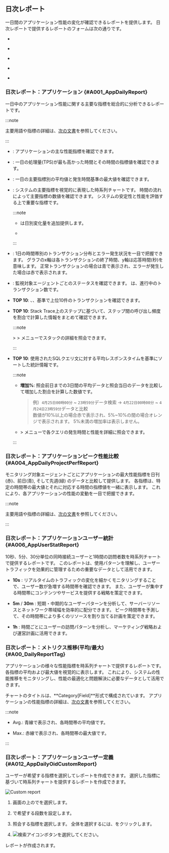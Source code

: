 
## 日次レポート

一日間のアプリケーション性能の変化が確認できるレポートを提供します。 日次レポートで提供するレポートのフォームは次の通りです。

- [<Cmdname sid="A001_AppDailyReport" className="uitext" report/>](#A001_AppDailyReport)

- [<Cmdname sid="A004_AppDailyProjectPerfReport" className="uitext" report/>](#A004_AppDailyProjectPerfReport)

- [<Cmdname sid="A006_AppUserStatReport" className="uitext" report/>](#A006_AppUserStatReport)

- [<Cmdname sid="A00_DailyReportTag" className="uitext" report/>](#A00_DailyReportTag)

- [<Cmdname sid="A012_AppDailyOidCustomReport" className="uitext" report/>](#A012_AppDailyOidCustomReport)

### 日次レポート：アプリケーション {#A001_AppDailyReport}

一日中のアプリケーション性能に関する主要な指標を総合的に分析できるレポートです。

:::note

主要用語や指標の詳細は、[次の文書](#metricdesc)を参照してください。

:::

- <Cmdname sid="overview" className="b600" report />: アプリケーションの主な性能指標を確認できます。

- <Cmdname sid="peaktime_performance_summary" className="b600" report/>: 一日の処理量(TPS)が最も高かった時間とその時間の指標値を確認できます。

- <Cmdname sid="avg_max_by_metrics" className="b600" report/>: 一日の主要指標別の平均値と発生時間基準の最大値を確認できます。

- <Cmdname sid="performance_trend_chart" className="b600" report/>: システムの主要指標を視覚的に表現した時系列チャートです。 時間の流れによって主要指標の数値を確認できます。 システムの安定性と性能を評価する上で重要な指標です。

  :::note

  - <Cmdname sid="A100_AppWeeklyReport" className="b600" report/>は日別変化量を追加提供します。

  - <Csvdownload />

  :::

- <Cmdname sid="daily_hitmap" className="b600" report/>: 1日の時間帯別のトランザクション分布とエラー発生状況を一目で把握できます。 グラフのx軸は各トランザクションの終了時間、y軸は応答時間(秒)を意味します。 正常トランザクションの場合は<span class='ntrs'>青</span>で表示され、エラーが発生した場合は<span class='etrs'>赤</span>で表示されます。

  <ImgLang img='app_daily_report_03.png' desc='' />

- <Cmdname sid="application_summary" className="b600" report/>: 監視対象エージェントごとのステータスを確認できます。 <Cmdname sid="active_cnt" className="b600" report/>は、進行中のトランザクション数です。

- <Cmdname sid="transaction" className="b600" report/> **TOP 10**: <Cmdname sid="txcount" className="b600" report/>、<Cmdname sid="error_cnt" className="b600" report/>、<Cmdname sid="res_time_avg" className="b600" report/>基準で上位10件のトランザクションを確認できます。

- <Cmdname sid="top_stack" className="b600" report/> **TOP 10**: Stack Trace上のステップに基づいて、ステップ間の呼び出し頻度を割合で計算した情報をまとめて確認できます。

  :::note

  <Cmdname sid="side_analysis" className="uitext" /> &gt; <Cmdname sid="side_stack" className="uitext" /> &gt; <Cmdname sid="topstack" className="uitext" />メニューでスタックの詳細を照会できます。

  :::

- <Cmdname sid="sql_res_time" className="b600" report/> **TOP 10**: 使用されたSQLクエリ文に対する平均レスポンスタイムを基準にソートした統計情報です。

  :::note

  - **増加%**: 照会前日までの3日間の平均データと照会当日のデータを比較して増加した割合を計算した数値です。

    > 例）`4月25日00時00分` \~ `23時59分`データ検索 → `4月22日00時00分` \~ `4月24日23時59分`データと比較\
    > 数値が10%以上の場合<span class='ov10'>赤</span>で表示され、5%\~10%の間の場合<span class='ov5ud10'>オレンジ</span>で表示されます。 5%未満の増加率は表示しません。

  - <Cmdname sid="side_statistics" className="uitext" /> &gt; <Cmdname sid="side_statSql" className="uitext" />メニューで各クエリの発生時間と性能を詳細に照会できます。

  :::

### 日次レポート：アプリケーションピーク性能比較 {#A004_AppDailyProjectPerfReport}

モニタリング対象エージェントごとにアプリケーションの最大性能指標を日刊(<span class="vslow">赤</span>)、前日(<span class="normal">青</span>), そして先週(<span class="snormal">緑</span>) のデータと比較して提供します。 各指標は、特定の時間帯の最大値とそれに対応する時間の指標値を一緒に表示します。 これにより、各アプリケーションの性能の変動を一目で把握できます。

:::note

主要用語や指標の詳細は、[次の文書](#metricdesc)を参照してください。

:::

### 日次レポート：アプリケーションユーザー統計 {#A006_AppUserStatReport}

10秒、5分、30分単位の同時接続ユーザーと1時間の訪問者数を時系列チャートで提供するレポートです。 このレポートは、使用パターンを理解し、ユーザートラフィックを効果的に管理するための重要なデータとして活用できます。

- **10s** <Cmdname sid="realtime_user" className="b600" report/>: リアルタイムのトラフィックの変化を細かくモニタリングすることで、ユーザー数が急増する時間帯を確認できます。 また、ユーザーが集中する時間帯にコンテンツやサービスを提供する戦略を策定できます。

- **5m** / **30m** <Cmdname sid="realtime_user" className="b600" report/>: 短期・中期的なユーザーパターンを分析して、サーバーリソースとネットワーク帯域幅を効率的に配分できます。 ピーク時間帯を予測して、その時間帯により多くのリソースを割り当てる計画を策定できます。

- **1h** <Cmdname sid="visitor" className="b600" report/>: 時間ごとにユーザーの訪問パターンを分析し、マーケティング戦略および運営計画に活用できます。

### 日次レポート：メトリクス推移(平均/最大) {#A00_DailyReportTag}

アプリケーションの様々な性能指標を時系列チャートで提供するレポートです。 各指標の平均および最大値を視覚的に表示します。 これにより、システムの性能推移をモニタリングし、性能の最適化と問題解決に必要なデータとして活用できます。

チャートのタイトルは、**Category[Field]**形式で構成されています。 アプリケーションの性能指標の詳細は、[次の文書](metrics-app)を参照してください。

:::note

- <UI>Avg.</UI>: <span class="normal">青</span>線で表示され、各時間帯の平均値です。

- <UI>Max.</UI>: <span class="vslow">赤</span>線で表示され、各時間帯の最大値です。

:::

### 日次レポート：アプリケーションユーザー定義 {#A012_AppDailyOidCustomReport}

ユーザーが希望する指標を選択してレポートを作成できます。 選択した指標に基づいて時系列チャートを提供するレポートを作成できます。

![Custom report](/img/apm-custom-report.png)

1. 画面の上の<Cmdname sid="report" className="uitext" />で<Cmdname sid="A012_AppDailyOidCustomReport" className="uitext" report />を選択します。

2. <Cmdname sid="layout_setting" className="uitext" />で希望する段数を設定します。

3. 照会する指標を選択します。 全体を選択するには、<Cmdname sid="select_all" className="uitext" />をクリックします。

4. ![検索アイコン](/img/ico-btn-search.png)ボタンを選択してください。

レポートが作成されます。
